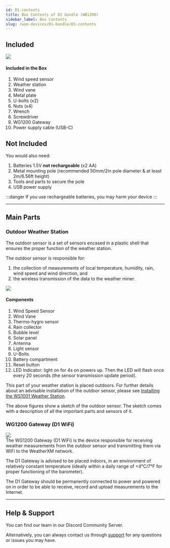 ```yaml
---
id: D1-contents
title: Box Contents of D1 bundle (WB1200)
sidebar_label: Box Contents
slug: /wxm-devices/D1-bundle/D1-contents
---
```



## Included

<div class="explanation">
<img src={useBaseUrl("/img/wxm-devices/d1/d1-contents-included.svg")}
     style={{width: '50%', height: 'auto'}} />
  <div>
    <h4>Included in the Box</h4>
    <ol>
      <li>Wind speed sensor</li>
      <li>Weather station</li>
      <li>Wind vane</li>
      <li>Metal plate</li>
      <li>U-bolts (x2)</li>
      <li>Nuts (x4)</li>
      <li>Wrench</li>
      <li>Screwdriver</li>
      <li>WG1200 Gateway</li>
      <li>Power supply cable (USB-C)</li>
    </ol>
  </div>
</div>

## Not Included

You would also need:
1. Batteries 1.5V **not rechargeable** (x2 AA)
1. Metal mounting pole (recommended 50mm/2in pole diameter & at least 2m/6.56ft height)
1. Tools and parts to secure the pole
1. USB power supply

:::danger
If you use rechargeable batteries, you may harm your device
:::

<hr/>

## Main Parts

### Outdoor Weather Station

The outdoor sensor is a set of sensors encased in a plastic shell that ensures the proper function of the weather station.

The outdoor sensor is responsible for:

1. the collection of measurements of local temperature, humidity, rain, wind speed and wind direction, and
1. the wireless transmission of the data to the weather miner.

<div class="explanation two-columns">
  <img src={useBaseUrl("img/wxm-devices/m5/ws1000-parts-svg")} />
  <div>
    <h4>Components</h4>
    <ol>
      <li>Wind Speed Sensor</li>
      <li>Wind Vane</li>
      <li>Thermo-hygro sensor</li>
      <li>Rain collector</li>
      <li>Bubble level</li>
      <li>Solar panel</li>
      <li>Antenna</li>
      <li>Light sensor</li>
      <li>U-Bolts</li>
      <li>Battery compartment</li>
      <li>Reset button</li>
      <li>LED Indicator: light on for 4s on powers up. Then the LED will flash once every 20 seconds (the sensor transmission update period).</li>
    </ol>
  </div>
</div>

This part of your weather station is placed outdoors.
For further details about an advisable installation of the outdoor sensor, please see [Installing the WS1001 Weather Station](/wxm-devices/wifi-m5-bundle/install-weather-station).

The above figures show a sketch of the outdoor sensor. The sketch comes with a description of all the important parts and sensors of it.

### WG1200 Gateway (D1 WiFi)

<div class="control">
  <img src={useBaseUrl("/img/wxm-devices/d1/wg1200-gateway-side.png")} style={{ width: '50%', height: 'auto' }} />
</div>
The WG1200 Gateway (D1 WiFi) is the device responsible for receiving weather measurements from the outdoor sensor and transmitting them via WiFi to the WeatherXM network.

The D1 Gateway is advised to be placed indoors, in an environment of relatively constant temperature (ideally within a daily range of &#60;4°C/7°F for proper functioning of the barometer).

The D1 Gateway should be permanently connected to power and powered on in order to be able to receive, record and upload measurements to the Internet.

<hr/>

## Help & Support

You can find our team in our <Link to="https://weatherxm.com/discord">Discord Community Server</Link>.

Alternatively, you can always contact us through [support](https://support.weatherxm.com) for any questions or issues you may have.

